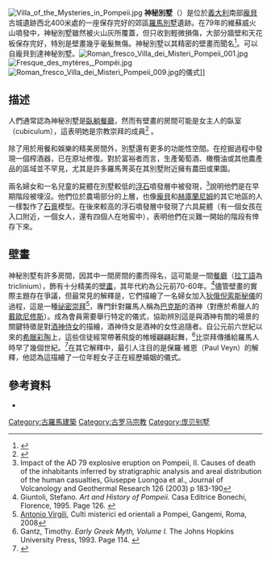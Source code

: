 [[File:Villa_of_the_Mysteries_in_Pompeii.jpg|thumb]]
'''神秘別墅'''（{{lang-it|Villa dei Misteri}}）是位於[[義大利|義大利]]南部[[龐貝|龐貝]]古城遺跡西北400米處的一座保存完好的郊區[[羅馬別墅|羅馬別墅]]遺跡。在79年的維蘇威火山噴發中，神秘別墅雖然被火山灰所覆蓋，但只收到輕微損傷，大部分牆壁和天花板保存完好，特別是壁畫幾乎毫髮無傷。神秘別墅以其精密的壁畫而聞名<ref>{{Cite web|title = Diotima|url = http://www.stoa.org/diotima/essays/seaford.shtml|website = www.stoa.org|accessdate = 2015-11-19|archive-url = https://web.archive.org/web/20190114021528/http://www.stoa.org/diotima/essays/seaford.shtml|archive-date = 2019-01-14|dead-url = yes}}</ref>。可以自龐貝到達神秘別墅。[[Image:Roman_fresco_Villa_dei_Misteri_Pompeii_001.jpg|thumb]]
[[Image:Fresque_des_mytères,_Pompéi.jpg|right]]
[[Image:Roman_fresco_Villa_dei_Misteri_Pompeii_009.jpg|thumb]]的儀式]]

== 描述 ==
人們通常認為神秘別墅是[[卧躺餐厅|臥躺餐廳]]，然而有壁畫的房間可能是女主人的臥室（cubiculum），這表明她是宗教崇拜的成員<ref name=":0">{{Cite web|title=Pompeii.html|url=http://umich.edu/~kelseydb/Publications/spring2000/pompeii.html|access-date=2015-11-19|website=umich.edu|archive-date=2016-06-23|archive-url=https://web.archive.org/web/20160623051335/http://www.umich.edu/~kelseydb/Publications/spring2000/pompeii.html|dead-url=yes}}</ref> 。

除了用於用餐和娛樂的精美房間外，別墅還有更多的功能性空間。在挖掘過程中發現一個榨酒器，已在原址修復。對於富裕者而言，生產葡萄酒、橄欖油或其他農產品的區域並不罕見，尤其是許多羅馬菁英在其別墅附近擁有農田或果園。

兩名婦女和一名兒童的屍體在別墅較低的[[浮岩|浮石]]噴發層中被發現，<ref>Impact of the AD 79 explosive eruption on Pompeii, II. Causes of death of the inhabitants inferred by stratigraphic analysis and areal distribution of the human casualties, Giuseppe Luongoa et al., Journal of Volcanology and Geothermal Research 126 (2003) p 183-190</ref>說明他們是在早期階段被埋沒。他們位於農場部分的上層，也像[[庞贝|龐貝]]和[[赫庫蘭尼姆|赫庫蘭尼姆]]的其它地區的人一樣製作了[[灰泥|石膏]]模型。在後來較高的浮石噴發層中發現了六具屍體（有一個女孩在入口附近，一個女人，還有四個人在地窖中），表明他們在災難一開始的階段有倖存下來。

== 壁畫 ==
神秘別墅有許多房間，因其中一間房間的畫而得名，這可能是一間[[卧躺餐厅|餐廳]]（[[拉丁语|拉丁語]]為triclinium），飾有十分精美的[[濕壁畫|壁畫]]，其年代約為公元前70-60年。<ref>Giuntoli, Stefano. ''Art and History of Pompeii.'' Casa Editrice Bonechi, Florence, 1995. Page 126. {{ISBN|88-7009-454-5}}</ref>儘管壁畫的實際主題存在爭議，但最常見的解釋是，它們描繪了一名婦女加入[[狄奧尼亞神秘教|狄俄倪索斯秘儀]]的過程，這是一種[[希臘羅馬密教|祕密崇拜]]<ref>[[Antonio_Virgili|Antonio Virgili]], Culti misterici ed orientali a Pompei, Gangemi, Roma, 2008</ref>，專門針對羅馬人稱為[[巴克科斯|巴克斯]]的酒神（對應於希臘人的[[狄俄倪索斯|戴歐尼修斯]]）。成為會員需要舉行特定的儀式，協助辨別這是與酒神有關的場景的關鍵特徵是對[[迈那得斯|酒神侍女]]的描繪，酒神侍女是酒神的女性追隨者。自公元前六世紀以來的[[古希腊陶器|希臘彩陶]]上，這些信徒經常帶著飛旋的帷幔翩翩起舞，<ref>Gantz, Timothy. ''Early Greek Myth, Volume I.'' The Johns Hopkins University Press, 1993. Page 114. {{ISBN|0-8018-5360-5}}</ref>比崇拜傳播給羅馬人時早了幾個世紀。<ref>{{Cite web|title=Villa of the Mysteries Pompeii by Raichel Le Goff|url=http://www.raichel.org/articlesRaichel/Art-Research/N-vases.htm|access-date=2015-11-19|website=www.raichel.org|archive-date=2019-05-06|archive-url=https://web.archive.org/web/20190506023107/http://www.raichel.org/articlesRaichel/Art-Research/N-vases.htm|dead-url=yes}}</ref>在其它解釋中，最引人注目的是保羅·維恩（Paul Veyn）的解釋，他認為這描繪了一位年輕女子正在經歷婚姻的儀式。

== 參考資料 ==
{{reflist}}
*{{cite book|first=Claudia |last=Converto |title=Campania, civilisation and art|publisher=Kina Italia|location=Milan}}
{{coord|40|45|13.3|N|14|28|38.8|E|type:landmark_region:IT|display=title}}

{{庞贝考古遗址}}
[[Category:古羅馬建築|Category:古羅馬建築]]
[[Category:古罗马宗教|Category:古罗马宗教]]
[[Category:庞贝别墅|Category:庞贝别墅]]